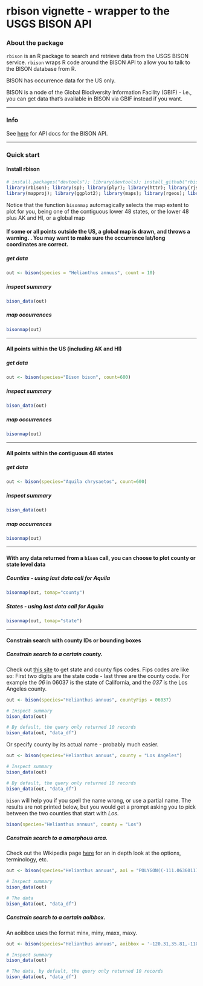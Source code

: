 <!--
%\VignetteEngine{knitr}
%\VignetteIndexEntry{An R Markdown Vignette made with knitr}
-->

rbison vignette - wrapper to the USGS BISON API
======

### About the package

`rbison` is an R package to search and retrieve data from the USGS BISON service. `rbison` wraps R code around the BISON API to allow you to talk to the BISON database from R. 

BISON has occurrence data for the US only. 

BISON is a node of the Global Biodiversity Information Facility (GBIF) - i.e., you can get data that's available in BISON via GBIF instead if you want. 

********************

### Info

See [here](http://bison.usgs.ornl.gov/services.html) for API docs for the BISON API.

********************

### Quick start

#### Install rbison

```r
# install.packages("devtools"); library(devtools); install_github("rbison", "ropensci")
library(rbison); library(sp); library(plyr); library(httr); library(rjson); library(gridExtra)
library(mapproj); library(ggplot2); library(maps); library(rgeos); library(rgdal)
```

Notice that the function `bisonmap` automagically selects the map extent to plot for you, 
being one of the contiguous lower 48 states, or the lower 48 plus AK and HI, or a global map

#### If some or all points outside the US, a global map is drawn, and throws a warning. . You may want to make sure the occurrence lat/long coordinates are correct.
##### get data
```r
out <- bison(species = "Helianthus annuus", count = 10)
```

##### inspect summary
```r
bison_data(out)
```

##### map occurrences
```r
bisonmap(out)
```

********************

#### All points within the US (including AK and HI)
##### get data
```r
out <- bison(species="Bison bison", count=600)
```

##### inspect summary
```r
bison_data(out)
```

##### map occurrences
```r
bisonmap(out)
```

********************

####  All points within the contiguous 48 states
##### get data
```r
out <- bison(species="Aquila chrysaetos", count=600)
```

##### inspect summary
```r
bison_data(out)
```

##### map occurrences
```r
bisonmap(out)
```

********************

####  With any data returned from a `bison` call, you can choose to plot county or state level data
##### Counties - using last data call for Aquila 
```r
bisonmap(out, tomap="county")
```

##### States - using last data call for Aquila 
```r
bisonmap(out, tomap="state")
```

********************

####  Constrain search with county IDs or bounding boxes

##### Constrain search to a certain county.

Check out [this site](http://www.epa.gov/enviro/html/codes/state.html) to get state and county fips codes. Fips codes are like so: First two digits are the state code - last three are the county code. For example the *06* in  06037 is the state of California, and the *037* is the Los Angeles county.

```r
out <- bison(species="Helianthus annuus", countyFips = 06037)

# Inspect summary
bison_data(out)

# By default, the query only returned 10 records
bison_data(out, "data_df")
```

Or specify county by its actual name - probably much easier. 

```r
out <- bison(species="Helianthus annuus", county = "Los Angeles")

# Inspect summary
bison_data(out)

# By default, the query only returned 10 records
bison_data(out, "data_df")
```

`bison` will help you if you spell the name wrong, or use a partial name. The results are not printed below, but you would get a prompt asking you to pick between the two counties that start with *Los*.

```r
bison(species="Helianthus annuus", county = "Los")
```

##### Constrain search to a amorphous area. 

Check out the Wikipedia page [here](http://en.wikipedia.org/wiki/Well-known_text) for an in depth look at the options, terminology, etc.

```r
out <- bison(species="Helianthus annuus", aoi = "POLYGON((-111.06360117772908 38.84001566645886,-110.80542246679359 39.37707771107983,-110.20117441992392 39.17722368276862,-110.20666758398464 38.90844075244811,-110.63513438085685 38.67724220095734,-111.06360117772908 38.84001566645886))")

# Inspect summary
bison_data(out)

# The data
bison_data(out, "data_df")
```

##### Constrain search to a certain aoibbox.

An aoibbox uses the format minx, miny, maxx, maxy.

```r
out <- bison(species="Helianthus annuus", aoibbox = '-120.31,35.81,-110.57,40.21')

# Inspect summary
bison_data(out)

# The data, by default, the query only returned 10 records
bison_data(out, "data_df")
```